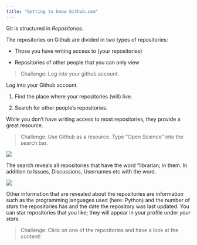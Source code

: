 ```yaml
---
title: "Getting to know Github.com"
---
```


Git is structured in *Repositories*.

The repositories on Github are divided in two types of repositories:

-   Those you have writing access to (your repositories)

-   Repositories of other people that you can only view

> Challenge: Log into your github account.

Log into your Github account.

1.  Find the place where your repositories (will) live.

<!-- -->

2.  Search for other people's repositories.

While you don't have writing access to most repositories, they provide a great resource.

> Challenge: Use Github as a resource. Type "Open Science" into the search bar.

![](img/Search.png)

The search reveals all repositories that have the word "librarian; in them. In addition to Issues, Discussions, Usernames etc with the word.

![](img/Repositories.png)

Other information that are revealed about the repositories are information such as the programming languages used (here: Python) and the number of *stars* the repositories has and the date the repository was last updated. You can star repositories that you like; they will appear in your profile under *your stars*.

> Challenge: Click on one of the repositories and have a look at the content!
